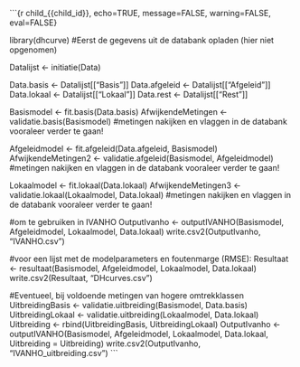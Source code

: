 

```{r child_{{child_id}}, echo=TRUE, message=FALSE, warning=FALSE, eval=FALSE}


library(dhcurve)
#Eerst de gegevens uit de databank opladen (hier niet opgenomen)

Datalijst <- initiatie(Data)

Data.basis <- Datalijst[["Basis"]]
Data.afgeleid <- Datalijst[["Afgeleid"]]
Data.lokaal <- Datalijst[["Lokaal"]]
Data.rest <- Datalijst[["Rest"]]

Basismodel <- fit.basis(Data.basis)
AfwijkendeMetingen <- validatie.basis(Basismodel)
#metingen nakijken en vlaggen in de databank vooraleer verder te gaan!

Afgeleidmodel <- fit.afgeleid(Data.afgeleid, Basismodel)
AfwijkendeMetingen2 <- validatie.afgeleid(Basismodel, Afgeleidmodel)
#metingen nakijken en vlaggen in de databank vooraleer verder te gaan!

Lokaalmodel <- fit.lokaal(Data.lokaal)
AfwijkendeMetingen3 <- validatie.lokaal(Lokaalmodel, Data.lokaal)
#metingen nakijken en vlaggen in de databank vooraleer verder te gaan!

#om te gebruiken in IVANHO
OutputIvanho <-
  outputIVANHO(Basismodel, Afgeleidmodel, Lokaalmodel, Data.lokaal)
write.csv2(OutputIvanho, "IVANHO.csv")

#voor een lijst met de modelparameters en foutenmarge (RMSE):
Resultaat <-
  resultaat(Basismodel, Afgeleidmodel, Lokaalmodel, Data.lokaal)
write.csv2(Resultaat, "DHcurves.csv")

#Eventueel, bij voldoende metingen van hogere omtrekklassen
UitbreidingBasis <- validatie.uitbreiding(Basismodel, Data.basis)
UitbreidingLokaal <- validatie.uitbreiding(Lokaalmodel, Data.lokaal)
Uitbreiding <- rbind(UitbreidingBasis, UitbreidingLokaal)
OutputIvanho <-
  outputIVANHO(Basismodel, Afgeleidmodel, Lokaalmodel, Data.lokaal,
               Uitbreiding = Uitbreiding)
write.csv2(OutputIvanho, "IVANHO_uitbreiding.csv")
```
